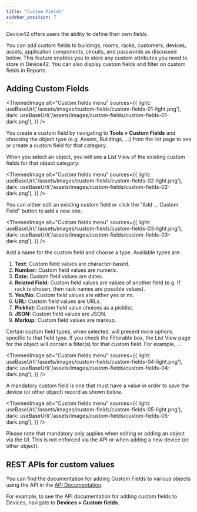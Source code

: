 ```yaml
---
title: "Custom Fields"
sidebar_position: 7
---
```



Device42 offers users the ability to define their own fields.

You can add custom fields to buildings, rooms, racks, customers, devices, assets, application components, circuits, and passwords as discussed below. This feature enables you to store any custom attributes you need to store in Device42. You can also display custom fields and filter on custom fields in Reports.

## Adding Custom Fields

<ThemedImage
  alt="Custom fields menu"
  sources={{
    light: useBaseUrl('/assets/images/custom-fields/custom-fields-01-light.png'),
    dark: useBaseUrl('/assets/images/custom-fields/custom-fields-01-dark.png'),
  }}
/>

You create a custom field by navigating to **Tools > Custom Fields** and choosing the object type (e.g. Assets, Buildings, ...) from the list page to see or create a custom field for that category.

When you select an object, you will see a List View of the existing custom fields for that object category:

<ThemedImage
  alt="Custom fields menu"
  sources={{
    light: useBaseUrl('/assets/images/custom-fields/custom-fields-02-light.png'),
    dark: useBaseUrl('/assets/images/custom-fields/custom-fields-02-dark.png'),
  }}
/>

You can either edit an existing custom field or click the "Add ... Custom Field" button to add a new one.

<ThemedImage
  alt="Custom fields menu"
  sources={{
    light: useBaseUrl('/assets/images/custom-fields/custom-fields-03-light.png'),
    dark: useBaseUrl('/assets/images/custom-fields/custom-fields-03-dark.png'),
  }}
/>

Add a name for the custom field and choose a type. Available types are:

1. **Text:** Custom field values are character-based.
2. **Number:** Custom field values are numeric.
3. **Date:** Custom field values are dates.
4. **Related Field:** Custom field values are values of another field (e.g. If rack is chosen, then rack names are possible values).
5. **Yes/No:** Custom field values are either yes or no.
6. **URL:** Custom field values are URLs.
7. **Picklist:** Custom field value choices as a picklist.
8. **JSON:** Custom field values are JSON.
9. **Markup:** Custom field values are markup.

Certain custom field types, when selected, will present more options specific to that field type. If you check the Filterable box, the List View page for the object will contain a filter(s) for that custom field. For example, ...

<ThemedImage
  alt="Custom fields menu"
  sources={{
    light: useBaseUrl('/assets/images/custom-fields/custom-fields-04-light.png'),
    dark: useBaseUrl('/assets/images/custom-fields/custom-fields-04-dark.png'),
  }}
/>

A mandatory custom field is one that must have a value in order to save the device (or other object) record as shown below.

<ThemedImage
  alt="Custom fields menu"
  sources={{
    light: useBaseUrl('/assets/images/custom-fields/custom-fields-05-light.png'),
    dark: useBaseUrl('/assets/images/custom-fields/custom-fields-05-dark.png'),
  }}
/>

Please note that mandatory only applies when editing or adding an object via the UI. This is not enforced via the API or when adding a new device (or other object).

## REST APIs for custom values

You can find the documentation for adding Custom Fields to various objects using the API in the [API Documentation](https://api.device42.com). 

For example, to see the API documentation for adding custom fields to Devices, navigate to **Devices > Custom fields**.
